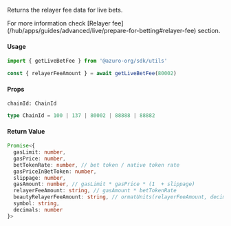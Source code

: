 
Returns the relayer fee data for live bets.

<Callout type="info">
  For more information check [Relayer fee](/hub/apps/guides/advanced/live/prepare-for-betting#relayer-fee) section.
</Callout>

#### Usage

```ts
import { getLiveBetFee } from '@azuro-org/sdk/utils'

const { relayerFeeAmount } = await getLiveBetFee(80002)
```

#### Props

`chainId: ChainId`

```ts
type ChainId = 100 | 137 | 80002 | 88888 | 88882
```

#### Return Value

```ts
Promise<{
  gasLimit: number,
  gasPrice: number,
  betTokenRate: number, // bet token / native token rate
  gasPriceInBetToken: number,
  slippage: number,
  gasAmount: number, // gasLimit * gasPrice * (1  + slippage)
  relayerFeeAmount: string, // gasAmount * betTokenRate
  beautyRelayerFeeAmount: string, // ormatUnits(relayerFeeAmount, decimals)
  symbol: string,
  decimals: number
}>
```
